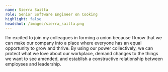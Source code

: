 ```yaml
---
name: Sierra Saitta
role: Senior Software Engineer on Cooking
highlight: false
headshot: /images/sierra_saitta.png
---
```

I’m excited to join my colleagues in forming a union because I know that we can make our company into a place where everyone has an equal opportunity to grow and thrive. By using our power collectively, we can protect what we love about our workplace, demand changes to the things we want to see amended, and establish a constructive relationship between employees and leadership.
